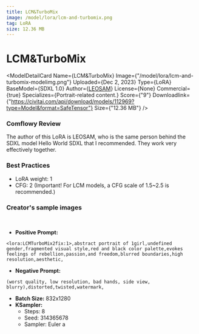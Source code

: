 ```yaml
---
title: LCM&TurboMix
image: /model/lora/lcm-and-turbomix.png
tag: LoRA
size: 12.36 MB
---
```


# LCM&TurboMix

<ModelDetailCard 
  Name={<span>LCM&TurboMix</span>}
  Image={"/model/lora/lcm-and-turbomix-modelimg.png"}
  Uploaded={<span>Dec 2, 2023</span>}
  Type={<span>LoRA</span>}
  BaseModel={<span>SDXL 1.0</span>}
  Author={<a href="https://civitai.com/user/LEOSAM">LEOSAM</a>}
  License={<span>None</span>}
  Commercial={true}
  Specializes={<span>Portrait-related content.</span>}
  Score={"9"}
  Downloadlink={"https://civitai.com/api/download/models/112969?type=Model&format=SafeTensor"}
  Size={"12.36 MB"}
/>

### Comflowy Review
The author of this LoRA is LEOSAM, who is the same person behind the SDXL model Hello World SDXL that I recommended. They work very effectively together.

### Best Practices
* LoRA weight: 1
* CFG: 2 (Important! For LCM models, a CFG scale of 1.5~2.5 is recommended.)

### Creator's sample images
<br/>
<PhotoProvider>
  <PhotoView src="/model/lora/008.png">
    <img src="/model/lora/008.png" alt="" className='rounded-lg'/>
  </PhotoView>
</PhotoProvider>

* **Positive Prompt:** 
```plaintext
<lora:LCMTurboMix2fix:1>,abstract portrait of 1girl,undefined gender,fragmented visual style,red and black color palette,evokes feelings of rebellion,passion,and freedom,blurred boundaries,high resolution,aesthetic,
```
* **Negative Prompt:** 
```plaintext
(worst quality, low resolution, bad hands, side view, blurry),distorted,twisted,watermark,
```
* **Batch Size:** 832x1280
* **KSampler:**
  * Steps: 8
  * Seed: 314365678
  * Sampler: Euler a